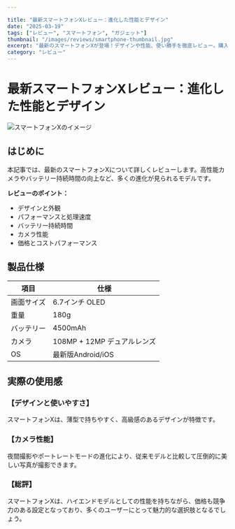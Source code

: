 ```yaml
---

title: "最新スマートフォンXレビュー：進化した性能とデザイン"
date: "2025-03-19"
tags: ["レビュー", "スマートフォン", "ガジェット"]
thumbnail: "/images/reviews/smartphone-thumbnail.jpg"
excerpt: "最新のスマートフォンXが登場！デザインや性能、使い勝手を徹底レビュー。購入を検討している方必見です。"
category: "レビュー"
---
```


# 最新スマートフォンXレビュー：進化した性能とデザイン

![スマートフォンXのイメージ](/images/reviews/smartphone-main.jpg)

## はじめに

本記事では、最新のスマートフォンXについて詳しくレビューします。高性能カメラやバッテリー持続時間の向上など、多くの進化が見られるモデルです。

**レビューのポイント：**
- デザインと外観
- パフォーマンスと処理速度
- バッテリー持続時間
- カメラ性能
- 価格とコストパフォーマンス

## 製品仕様

| 項目 | 仕様 |
|------|------|
| 画面サイズ | 6.7インチ OLED |
| 重量 | 180g |
| バッテリー | 4500mAh |
| カメラ | 108MP + 12MP デュアルレンズ |
| OS | 最新版Android/iOS |

## 実際の使用感

### 【デザインと使いやすさ】

スマートフォンXは、薄型で持ちやすく、高級感のあるデザインが特徴です。

### 【カメラ性能】

夜間撮影やポートレートモードの進化により、従来モデルと比較して圧倒的に美しい写真が撮影できます。

### 【総評】

スマートフォンXは、ハイエンドモデルとしての性能を持ちながら、価格も競争力のある設定となっており、多くのユーザーにとって魅力的な選択肢となるでしょう。

